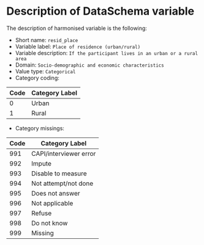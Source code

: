 # Description of DataSchema variable

The description of harmonised variable is the following:

* Short name: `resid_place`
* Variable label: `Place of residence (urban/rural)`
* Variable description: `If the participant lives in an urban or a rural area`
* Domain: `Socio-demographic and economic characteristics`
* Value type: `Categorical`
* Category coding:

**Code** | **Category Label**
-------- | ------------------
0        | Urban
1        | Rural

* Category missings: 

**Code** | **Category Label**
----| ------------------
991 | CAPI/interviewer error
992 | Impute
993 | Disable to measure
994 | Not attempt/not done
995 | Does not answer
996 | Not applicable
997 | Refuse
998 | Do not know
999 | Missing
